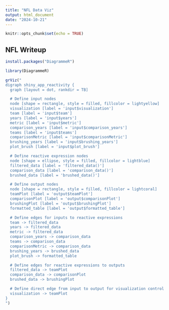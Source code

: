 ```yaml
---
title: "NFL Data Viz"
output: html_document
date: "2024-10-21"
---
```


```r
knitr::opts_chunk$set(echo = TRUE)
```

## NFL Writeup

```r
install.packages("DiagrammeR")

library(DiagrammeR)

grViz("
digraph shiny_app_reactivity {
  graph [layout = dot, rankdir = TB]

  # Define input nodes
  node [shape = rectangle, style = filled, fillcolor = lightyellow]
  visualization [label = 'input$visualization']
  team [label = 'input$team']
  years [label = 'input$years']
  metric [label = 'input$metric']
  comparison_years [label = 'input$comparison_years']
  teams [label = 'input$teams']
  comparisonMetric [label = 'input$comparisonMetric']
  brushing_years [label = 'input$brushing_years']
  plot_brush [label = 'input$plot_brush']

  # Define reactive expression nodes
  node [shape = ellipse, style = filled, fillcolor = lightblue]
  filtered_data [label = 'filtered_data()']
  comparison_data [label = 'comparison_data()']
  brushed_data [label = 'brushed_data()']

  # Define output nodes
  node [shape = rectangle, style = filled, fillcolor = lightcoral]
  teamPlot [label = 'output$teamPlot']
  comparisonPlot [label = 'output$comparisonPlot']
  brushingPlot [label = 'output$brushingPlot']
  formatted_table [label = 'output$formatted_table']

  # Define edges for inputs to reactive expressions
  team -> filtered_data
  years -> filtered_data
  metric -> filtered_data
  comparison_years -> comparison_data
  teams -> comparison_data
  comparisonMetric -> comparison_data
  brushing_years -> brushed_data
  plot_brush -> formatted_table

  # Define edges for reactive expressions to outputs
  filtered_data -> teamPlot
  comparison_data -> comparisonPlot
  brushed_data -> brushingPlot

  # Define direct edge from input to output for visualization control
  visualization -> teamPlot
}
")




```